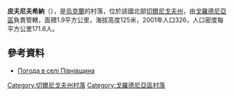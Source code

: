 {{coord|51|50|37|N|31|37|57|E|scale:100000|display=title}}

'''皮夫尼夫希納'''（{{lang-uk|Півнівщина}}），是[[烏克蘭|烏克蘭]]的村落，位於該國北部[[切爾尼戈夫州|切爾尼戈夫州]]，由[[戈羅德尼亞區|戈羅德尼亞區]]負責管轄，面積1.9平方公里，海拔高度125米，2001年人口326，人口密度每平方公里171.6人。

==參考資料==
* [http://weather.in.ua/ua/chernigovskaja/20455 Погода в селі Півнівщина] {{Wayback|url=http://weather.in.ua/ua/chernigovskaja/20455 |date=20160305115906 }}

[[Category:切爾尼戈夫州村落|Category:切爾尼戈夫州村落]]
[[Category:戈羅德尼亞區村落|Category:戈羅德尼亞區村落]]


{{Chernihiv-geo-stub}}